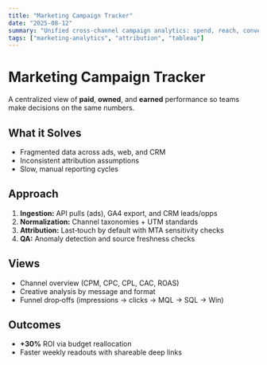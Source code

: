 ```yaml
---
title: "Marketing Campaign Tracker"
date: "2025-08-12"
summary: "Unified cross‑channel campaign analytics: spend, reach, conversions, and ROI with automated QA and alerting."
tags: ["marketing-analytics", "attribution", "tableau"]
---
```


# Marketing Campaign Tracker

A centralized view of **paid**, **owned**, and **earned** performance so teams make decisions on the same numbers.

## What it Solves
- Fragmented data across ads, web, and CRM
- Inconsistent attribution assumptions
- Slow, manual reporting cycles

## Approach
1. **Ingestion:** API pulls (ads), GA4 export, and CRM leads/opps
2. **Normalization:** Channel taxonomies + UTM standards
3. **Attribution:** Last‑touch by default with MTA sensitivity checks
4. **QA:** Anomaly detection and source freshness checks

## Views
- Channel overview (CPM, CPC, CPL, CAC, ROAS)
- Creative analysis by message and format
- Funnel drop‑offs (impressions → clicks → MQL → SQL → Win)

## Outcomes
- **+30%** ROI via budget reallocation
- Faster weekly readouts with shareable deep links